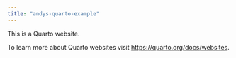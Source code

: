 ```yaml
---
title: "andys-quarto-example"
---
```


This is a Quarto website.

To learn more about Quarto websites visit <https://quarto.org/docs/websites>.
